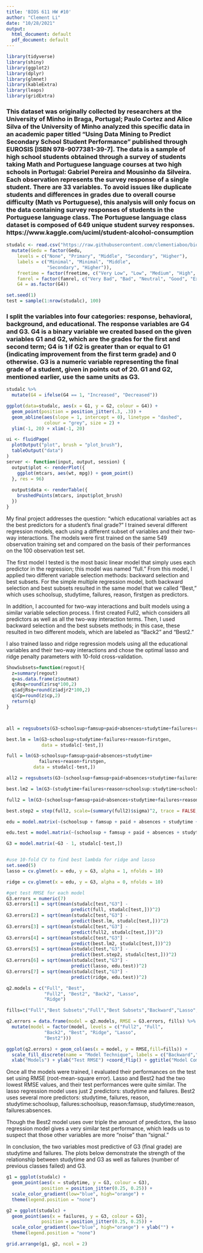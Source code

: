 ---
title: 'BIOS 611 HW #10'
author: "Clement Li"
date: "10/28/2021"
output:
  html_document: default
  pdf_document: default
---
```{r}
library(tidyverse)
library(shiny)
library(ggplot2)
library(dplyr)
library(glmnet)
library(kableExtra)
library(leaps)
library(gridExtra)
```

### This dataset was originally collected by researchers at the University of Minho in Braga, Portugal; Paulo Cortez and Alice Silva of the University of Minho analyzed this specific data in an academic paper titled “Using Data Mining to Predict Secondary School Student Performance” published through EUROSIS [ISBN 978-9077381-39-7]. The data is a sample of high school students obtained through a survey of students taking Math and Portuguese language courses at two high schools in Portugal: Gabriel Pereira and Mousinho da Silveira. Each observation represents the survey response of a single student. There are 33 variables. To avoid issues like duplicate students and differences in grades due to overall course difficulty (Math vs Portuguese), this analysis will only focus on the data containing survey responses of students in the Portuguese language class. The Portuguese language class dataset is composed of 649 unique student survey responses. https://www.kaggle.com/uciml/student-alcohol-consumption


```{r}
studalc <- read.csv("https://raw.githubusercontent.com/clementiaboo/bios-611-project/main/studalc.csv") %>%
  mutate(Gedu = factor(Gedu, 
    levels = c("None", "Primary", "Middle", "Secondary", "Higher"),
    labels = c("Minimal", "Minimal", "Middle", 
               "Secondary", "Higher")), 
    freetime = factor(freetime, c("Very Low", "Low", "Medium", "High", "Very High")), 
    famrel = factor(famrel, c("Very Bad", "Bad", "Neutral", "Good", "Excellent")), 
    G4 = as.factor(G4))

set.seed(1)
test = sample(1:nrow(studalc), 100)

```


### I split the variables into four categories: response, behavioral, background, and educational. The response variables are G4 and G3. G4 is a binary variable we created based on the given variables G1 and G2, which are the grades for the first and second term; G4 is 1 if G2 is greater than or equal to G1 (indicating improvement from the first term grade) and 0 otherwise. G3 is a numeric variable representing the final grade of a student, given in points out of 20. G1 and G2, mentioned earlier, use the same units as G3.

```{r}
studalc %>%
  mutate(G4 = ifelse(G4 == 1, "Increased", "Decreased")) 

ggplot(data=studalc, aes(x = G1, y = G2, colour = G4)) + 
  geom_point(position = position_jitter(.3, .3)) + 
  geom_abline(aes(slope = 1, intercept = 0), linetype = "dashed", 
              colour = "grey", size = 2) + 
  ylim(-1, 20) + xlim(-1, 20)
```

```{r}
ui <- fluidPage(
  plotOutput("plot", brush = "plot_brush"),
  tableOutput("data")
)
server <- function(input, output, session) {
  output$plot <- renderPlot({
    ggplot(mtcars, aes(wt, mpg)) + geom_point()
  }, res = 96)
  
  output$data <- renderTable({
    brushedPoints(mtcars, input$plot_brush)
  })
}
```


My final project addresses the question: “which educational variables act as the best predictors for a student’s final grade?” I trained several different regression models, each using a different subset of variables and their two-way interactions. The models were first trained on the same 549 observation training set and compared on the basis of their performances on the 100 observation test set.


The first model I tested is the most basic linear model that simply uses each predictor in the regression; this model was named “full.” From this model, I applied two different variable selection methods: backward selection and best subsets. For the simple multiple regression model, both backward selection and best subsets resulted in the same model that we called “Best,” which uses schoolsup, studytime, failures, reason, firstgen as predictors. 


In addition, I accounted for two-way interactions and built models using a similar variable selection process. I first created Full2, which considers all predictors as well as all the two-way interaction terms. Then, I used backward selection and the best subsets methods; in this case, these resulted in two different models, which are labeled as “Back2” and “Best2.” 

I also trained lasso and ridge regression models using all the educational variables and their two-way interactions and chose the optimal lasso and ridge penalty parameters with 10-fold cross-validation.

```{r}
ShowSubsets=function(regout){
  z=summary(regout)
  q=as.data.frame(z$outmat)
  q$Rsq=round(z$rsq*100,2)
  q$adjRsq=round(z$adjr2*100,2)
  q$Cp=round(z$cp,2)
  return(q)
}



all = regsubsets(G3~schoolsup+famsup+paid+absences+studytime+failures+reason+firstgen, data=studalc[-test,], method="exhaustive")

best.lm = lm(G3~schoolsup+studytime+failures+reason+firstgen, 
             data = studalc[-test,])

full = lm(G3~schoolsup+famsup+paid+absences+studytime+
            failures+reason+firstgen, 
          data = studalc[-test,])

all2 = regsubsets(G3~(schoolsup+famsup+paid+absences+studytime+failures+reason+firstgen)^2, data = studalc, method = "forward")

best.lm2 = lm(G3~(studytime+failures+reason+schoolsup:studytime+schoolsup:failures+famsup:reason+absences:failures+studytime:reason), data = studalc[-test,])

full2 = lm(G3~(schoolsup+famsup+paid+absences+studytime+failures+reason+firstgen)^2, data=studalc[-test,])

best.step2 = step(full2, scale=(summary(full2)$sigma)^2, trace = FALSE, direction = "backward")

edu = model.matrix(~(schoolsup + famsup + paid + absences + studytime + failures + reason + firstgen)^2 - 1, studalc[-test,])

edu.test = model.matrix(~(schoolsup + famsup + paid + absences + studytime + failures + reason + firstgen)^2 - 1, studalc[test,])

G3 = model.matrix(~G3 - 1, studalc[-test,])


#use 10-fold CV to find best lambda for ridge and lasso
set.seed(5)
lasso = cv.glmnet(x = edu, y = G3, alpha = 1, nfolds = 10)

ridge = cv.glmnet(x = edu, y = G3, alpha = 0, nfolds = 10)

#get test RMSE for each model
G3.errors = numeric(7)
G3.errors[1] = sqrt(mean(studalc[test,"G3"] - 
                        predict(full, studalc[test,]))^2)
G3.errors[2] = sqrt(mean(studalc[test,"G3"] - 
                        predict(best.lm, studalc[test,]))^2)
G3.errors[3] = sqrt(mean(studalc[test,"G3"] - 
                        predict(full2, studalc[test,]))^2)
G3.errors[4] = sqrt(mean(studalc[test,"G3"] - 
                        predict(best.lm2, studalc[test,]))^2)
G3.errors[5] = sqrt(mean(studalc[test,"G3"] - 
                        predict(best.step2, studalc[test,]))^2)
G3.errors[6] = sqrt(mean(studalc[test,"G3"] - 
                        predict(lasso, edu.test))^2)
G3.errors[7] = sqrt(mean(studalc[test,"G3"] - 
                        predict(ridge, edu.test))^2)

q2.models = c("Full", "Best",
              "Full2", "Best2", "Back2", "Lasso", 
              "Ridge")

fills=c("Full","Best Subsets","Full","Best Subsets","Backward","Lasso","Ridge")

q2.errors = data.frame(model = q2.models, RMSE = G3.errors, fills) %>%
  mutate(model = factor(model, levels = c("Full2", "Full",
              "Back2", "Best", "Ridge", "Lasso", 
              "Best2")))

ggplot(q2.errors) + geom_col(aes(x = model, y = RMSE,fill=fills)) +
  scale_fill_discrete(name = "Model Technique", labels = c("Backward","Best Subsets","Full","Lasso","Ridge"))+
  xlab("Models") + ylab("Test RMSE") +coord_flip() + ggtitle("Model Comparisons by RMSE")
```

Once all the models were trained, I evaluated their performances on the test set using RMSE (root-mean-square error). Lasso and Best2 had the two lowest RMSE values, and their test performances were quite similar. The lasso regression model uses just 2 predictors: studytime and failures. Best2 uses several more predictors: studytime, failures, reason, studytime:schoolsup, failures:schoolsup, reason:famsup, studytime:reason, failures:absences. 

Though the Best2 model uses over triple the amount of predictors, the lasso regression model gives a very similar test performance, which leads us to suspect that those other variables are more “noise” than “signal.” 

In conclusion, the two variables most predictive of G3 (final grade) are studytime and failures. The plots below demonstrate the strength of the relationship between studytime and G3 as well as failures (number of previous classes failed) and G3.

```{r}
g1 = ggplot(studalc) + 
  geom_point(aes(x = studytime, y = G3, colour = G3), 
             position = position_jitter(0.25, 0.25)) + 
  scale_color_gradient(low="blue", high="orange") + 
  theme(legend.position = "none")

g2 = ggplot(studalc) + 
  geom_point(aes(x = failures, y = G3, colour = G3), 
             position = position_jitter(0.25, 0.25)) + 
  scale_color_gradient(low="blue", high="orange") + ylab("") + 
  theme(legend.position = "none")

grid.arrange(g1, g2, ncol = 2)
```

